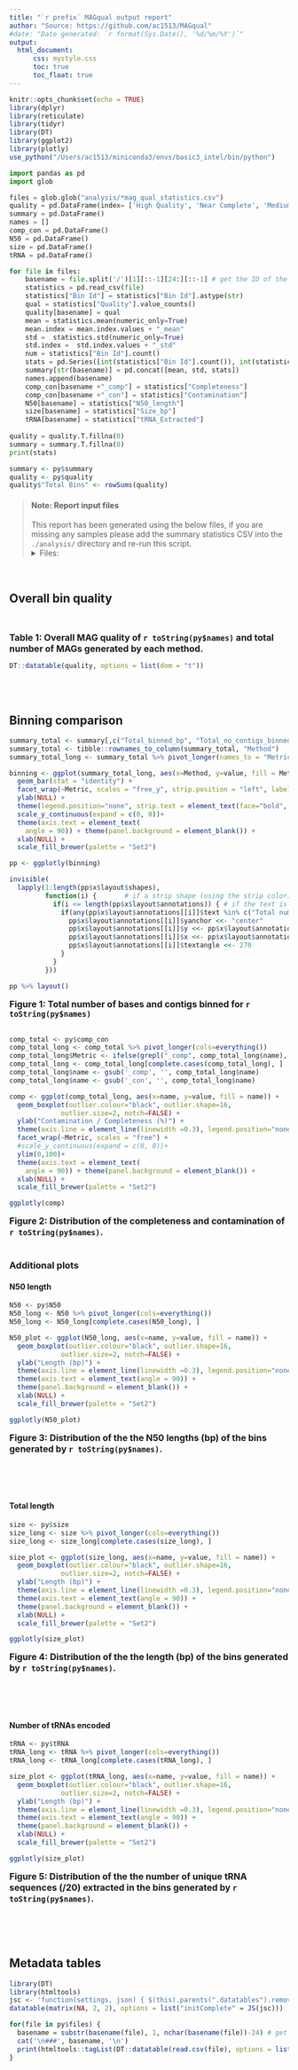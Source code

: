 ```yaml
---
title: "`r prefix` MAGqual output report"
author: "Source: https://github.com/ac1513/MAGqual"
#date: "Date generated: `r format(Sys.Date(), '%d/%m/%Y')`"
output: 
  html_document:
      css: mystyle.css
      toc: true
      toc_float: true
---
```


```r
knitr::opts_chunk$set(echo = TRUE)
library(dplyr)
library(reticulate)
library(tidyr)
library(DT)
library(ggplot2)
library(plotly)
use_python("/Users/ac1513/miniconda3/envs/basic3_intel/bin/python")
```


```python
import pandas as pd
import glob

files = glob.glob("analysis/*mag_qual_statistics.csv")
quality = pd.DataFrame(index= ['High Quality', 'Near Complete', 'Medium Quality', 'Low Quality', 'Failed'])
summary = pd.DataFrame()
names = []
comp_con = pd.DataFrame()
N50 = pd.DataFrame() 
size = pd.DataFrame()
tRNA = pd.DataFrame()

for file in files:
    basename = file.split('/')[1][::-1][24:][::-1] # get the ID of the MAGqual run
    statistics = pd.read_csv(file)
    statistics["Bin Id"] = statistics["Bin Id"].astype(str)
    qual = statistics["Quality"].value_counts()
    quality[basename] = qual
    mean = statistics.mean(numeric_only=True)
    mean.index = mean.index.values + "_mean"
    std =  statistics.std(numeric_only=True)
    std.index =  std.index.values + "_std"
    num = statistics["Bin Id"].count()
    stats = pd.Series([int(statistics["Bin Id"].count()), int(statistics["Size_bp"].sum()), int(statistics["No_contigs"].sum())], index=["No_bins", "Total_binned_bp", "Total_no_contigs_binned"])
    summary[str(basename)] = pd.concat([mean, std, stats])
    names.append(basename)
    comp_con[basename +"_comp"] = statistics["Completeness"]
    comp_con[basename +"_con"] = statistics["Contamination"]
    N50[basename] = statistics["N50_length"]
    size[basename] = statistics["Size_bp"]
    tRNA[basename] = statistics["tRNA_Extracted"]
    
quality = quality.T.fillna(0) 
summary = summary.T.fillna(0)
print(stats)
```

```r
summary <- py$summary
quality <- py$quality
quality$"Total Bins" <- rowSums(quality)
```

> #### Note: Report input files  
> This report has been generated using the below files, if you are missing any samples please add the summary statistics CSV into the `./analysis/` directory and re-run this script.
> <details><summary>Files:</summary>
> ```{r, echo=FALSE}
> py$files
> ```
> </details>
>

<br>  
  
## Overall bin quality

<br>
  
<font size="3"><b>Table 1: Overall MAG quality of `r toString(py$names)` and total number of MAGs generated by each method. </b></font>
```r
DT::datatable(quality, options = list(dom = "t"))
```
<br>
<br>  

## Binning comparison 

```r
summary_total <- summary[,c("Total_binned_bp", "Total_no_contigs_binned")]
summary_total <- tibble::rownames_to_column(summary_total, "Method")
summary_total_long <- summary_total %>% pivot_longer(names_to = "Metric", cols = c("Total_binned_bp", "Total_no_contigs_binned"))

binning <- ggplot(summary_total_long, aes(x=Method, y=value, fill = Method)) + 
  geom_bar(stat = "identity") +
  facet_wrap(~Metric, scales = "free_y", strip.position = "left", labeller = as_labeller(c(Total_binned_bp = "Total bases binned (bp)", Total_no_contigs_binned = "Total number of contigs binned")))+
  ylab(NULL) +
  theme(legend.position="none", strip.text = element_text(face="bold", size=12), strip.background = element_blank(), strip.placement = "outside", axis.line = element_line(linewidth = 0.3)) + 
  scale_y_continuous(expand = c(0, 0))+ 
  theme(axis.text = element_text( 
    angle = 90)) + theme(panel.background = element_blank()) +
  xlab(NULL) + 
  scale_fill_brewer(palette = "Set2")

pp <- ggplotly(binning)

invisible(
  lapply(1:length(pp$x$layout$shapes),
         function(i) {       # if a strip shape (using the strip color)
           if(i <= length(pp$x$layout$annotations)) { # if the text is a strip label
             if(any(pp$x$layout$annotations[[i]]$text %in% c("Total number of contigs binned", "Total bases binned (bp)"))) {
               pp$x$layout$annotations[[i]]$yanchor <<- "center"
               pp$x$layout$annotations[[i]]$y <<- pp$x$layout$annotations[[i]]$y - 0.5
               pp$x$layout$annotations[[i]]$x <<- pp$x$layout$annotations[[i]]$x-0.29 # move text to the middle
               pp$x$layout$annotations[[i]]$textangle <<- 270
             }
           }
         })) 

pp %>% layout()

```

<font size="3"><b> Figure 1: Total number of bases and contigs binned for `r toString(py$names)` </b></font>  
<br>

```r
comp_total <- py$comp_con
comp_total_long <- comp_total %>% pivot_longer(cols=everything())
comp_total_long$Metric <- ifelse(grepl("_comp", comp_total_long$name), "Completeness", "Contamination")
comp_total_long <- comp_total_long[complete.cases(comp_total_long), ]
comp_total_long$name <- gsub('_comp', '', comp_total_long$name)
comp_total_long$name <- gsub('_con', '', comp_total_long$name)

comp <- ggplot(comp_total_long, aes(x=name, y=value, fill = name)) + 
  geom_boxplot(outlier.colour="black", outlier.shape=16,
             outlier.size=2, notch=FALSE) +
  ylab("Contamination / Completeness (%)") +
  theme(axis.line = element_line(linewidth =0.3), legend.position="none") + 
  facet_wrap(~Metric, scales = "free") +
  #scale_y_continuous(expand = c(0, 0))+ 
  ylim(0,100)+
  theme(axis.text = element_text( 
    angle = 90)) + theme(panel.background = element_blank()) +
  xlab(NULL) + 
  scale_fill_brewer(palette = "Set2")

ggplotly(comp)
```
<font size="3"><b> Figure 2: Distribution of the completeness and contamination of `r toString(py$names)`. </b></font>
<br>
<br>  

### Additional plots {.tabset}

#### N50 length
```r
N50 <- py$N50
N50_long <- N50 %>% pivot_longer(cols=everything())
N50_long <- N50_long[complete.cases(N50_long), ]

N50_plot <- ggplot(N50_long, aes(x=name, y=value, fill = name)) +
  geom_boxplot(outlier.colour="black", outlier.shape=16,
             outlier.size=2, notch=FALSE) +
  ylab("Length (bp)") +
  theme(axis.line = element_line(linewidth =0.3), legend.position="none") + 
  theme(axis.text = element_text(angle = 90)) + 
  theme(panel.background = element_blank()) +
  xlab(NULL) + 
  scale_fill_brewer(palette = "Set2")

ggplotly(N50_plot)
```
<font size="3"><b> Figure 3: Distribution of the the N50 lengths (bp) of the bins generated by `r toString(py$names)`. </b></font>
  
<br>  
<br>  

#### Total length

```r
size <- py$size
size_long <- size %>% pivot_longer(cols=everything())
size_long <- size_long[complete.cases(size_long), ]

size_plot <- ggplot(size_long, aes(x=name, y=value, fill = name)) +
  geom_boxplot(outlier.colour="black", outlier.shape=16,
             outlier.size=2, notch=FALSE) +
  ylab("Length (bp)") +
  theme(axis.line = element_line(linewidth =0.3), legend.position="none") + 
  theme(axis.text = element_text(angle = 90)) + 
  theme(panel.background = element_blank()) +
  xlab(NULL) + 
  scale_fill_brewer(palette = "Set2")

ggplotly(size_plot)
```
<font size="3"><b> Figure 4: Distribution of the the length (bp) of the bins generated by `r toString(py$names)`. </b></font>
  
<br>  
<br>  

#### Number of tRNAs encoded
```r
tRNA <- py$tRNA
tRNA_long <- tRNA %>% pivot_longer(cols=everything())
tRNA_long <- tRNA_long[complete.cases(tRNA_long), ]

size_plot <- ggplot(tRNA_long, aes(x=name, y=value, fill = name)) +
  geom_boxplot(outlier.colour="black", outlier.shape=16,
             outlier.size=2, notch=FALSE) +
  ylab("Length (bp)") +
  theme(axis.line = element_line(linewidth =0.3), legend.position="none") + 
  theme(axis.text = element_text(angle = 90)) + 
  theme(panel.background = element_blank()) +
  xlab(NULL) + 
  scale_fill_brewer(palette = "Set2")

ggplotly(size_plot)
```
<font size="3"><b> Figure 5: Distribution of the the number of unique tRNA sequences (/20) extracted in the bins generated by `r toString(py$names)`. </b></font>  
  
<br>  
<br>  
  
## Metadata tables {.tabset}
```r
library(DT)
library(htmltools)
jsc <- 'function(settings, json) { $(this).parents(".datatables").remove(); }'
datatable(matrix(NA, 2, 2), options = list("initComplete" = JS(jsc)))
```

```r
for(file in py$files) {
  basename = substr(basename(file), 1, nchar(basename(file))-24) # get the ID of the MAGqual run
  cat('\n###', basename, '\n')
  print(htmltools::tagList(DT::datatable(read.csv(file), options = list(scrollX='400px'))))
}
```

